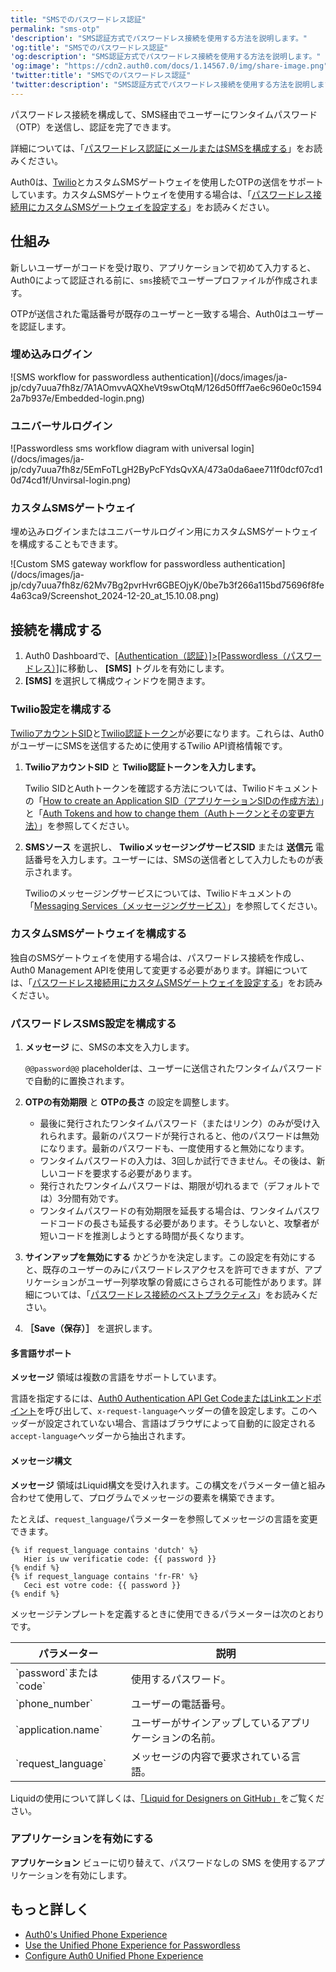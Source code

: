 ```yaml
---
title: "SMSでのパスワードレス認証"
permalink: "sms-otp"
'description': "SMS認証方式でパスワードレス接続を使用する方法を説明します。"
'og:title': "SMSでのパスワードレス認証"
'og:description': "SMS認証方式でパスワードレス接続を使用する方法を説明します。"
'og:image': "https://cdn2.auth0.com/docs/1.14567.0/img/share-image.png"
'twitter:title': "SMSでのパスワードレス認証"
'twitter:description': "SMS認証方式でパスワードレス接続を使用する方法を説明します。"
---
```


パスワードレス接続を構成して、SMS経由でユーザーにワンタイムパスワード（OTP）を送信し、認証を完了できます。

詳細については、「[パスワードレス認証にメールまたはSMSを構成する](/docs/ja-jp/authenticate/login/auth0-universal-login/passwordless-login/email-or-sms)」をお読みください。

Auth0は、[Twilio](https://www.twilio.com)とカスタムSMSゲートウェイを使用したOTPの送信をサポートしています。カスタムSMSゲートウェイを使用する場合は、「[パスワードレス接続用にカスタムSMSゲートウェイを設定する](/docs/ja-jp/authenticate/passwordless/authentication-methods/use-sms-gateway-passwordless)」をお読みください。

## 仕組み

新しいユーザーがコードを受け取り、アプリケーションで初めて入力すると、Auth0によって認証される前に、`sms`接続でユーザープロファイルが作成されます。

OTPが送信された電話番号が既存のユーザーと一致する場合、Auth0はユーザーを認証します。

### 埋め込みログイン

<Frame>![SMS workflow for passwordless authentication](/docs/images/ja-jp/cdy7uua7fh8z/7A1AOmvvAQXheVt9swOtqM/126d50fff7ae6c960e0c15942a7b937e/Embedded-login.png)</Frame>

### ユニバーサルログイン

<Frame>![Passwordless sms workflow diagram with universal login](/docs/images/ja-jp/cdy7uua7fh8z/5EmFoTLgH2ByPcFYdsQvXA/473a0da6aee711f0dcf07cd10d74cd1f/Unvirsal-login.png)</Frame>

### カスタムSMSゲートウェイ

埋め込みログインまたはユニバーサルログイン用にカスタムSMSゲートウェイを構成することもできます。

<Frame>![Custom SMS gateway workflow for passwordless authentication](/docs/images/ja-jp/cdy7uua7fh8z/62Mv7Bg2pvrHvr6GBEOjyK/0be7b3f266a115bd75696f8fe4a63ca9/Screenshot_2024-12-20_at_15.10.08.png)</Frame>

## 接続を構成する

1. Auth0 Dashboardで、[[Authentication（認証）]>[Passwordless（パスワードレス）]](https://manage.auth0.com/#/connections/passwordless)に移動し、 **[SMS]** トグルを有効にします。
2. **[SMS]** を選択して構成ウィンドウを開きます。

### Twilio設定を構成する

[TwilioアカウントSID](https://www.twilio.com/docs/glossary/what-is-a-sid)と[Twilio認証トークン](https://www.twilio.com/help/faq/twilio-basics/what-is-the-auth-token-and-how-can-i-change-it)が必要になります。これらは、Auth0がユーザーにSMSを送信するために使用するTwilio API資格情報です。

1. **TwilioアカウントSID** と **Twilio認証トークンを入力します。**

   <Callout icon="file-lines" color="#0EA5E9" iconType="regular">

   Twilio SIDとAuthトークンを確認する方法については、Twilioドキュメントの「[How to create an Application SID（アプリケーションSIDの作成方法）](https://www.twilio.com/help/faq/twilio-basics/what-is-an-application-sid)」と「[Auth Tokens and how to change them（Authトークンとその変更方法）](https://www.twilio.com/help/faq/twilio-basics/what-is-the-auth-token-and-how-can-i-change-it)」を参照してください。

   </Callout>

2. **SMSソース** を選択し、 **TwilioメッセージングサービスSID** または **送信元** 電話番号を入力します。ユーザーには、SMSの送信者として入力したものが表示されます。

   <Callout icon="file-lines" color="#0EA5E9" iconType="regular">

   Twilioのメッセージングサービスについては、Twilioドキュメントの「[Messaging Services（メッセージングサービス）](https://www.twilio.com/docs/messaging/services)」を参照してください。

   </Callout>

### カスタムSMSゲートウェイを構成する

独自のSMSゲートウェイを使用する場合は、パスワードレス接続を作成し、Auth0 <Tooltip data-tooltip-id="react-containers-DefinitionTooltip-0" href="/docs/ja-jp/glossary?term=management-api" tip="Management API: 顧客が管理タスクを実行できるようにするための製品。" cta="用語集の表示">Management API</Tooltip>を使用して変更する必要があります。詳細については、「[パスワードレス接続用にカスタムSMSゲートウェイを設定する](/docs/ja-jp/authenticate/passwordless/authentication-methods/use-sms-gateway-passwordless)」をお読みください。

### パスワードレスSMS設定を構成する

1. **メッセージ** に、SMSの本文を入力します。

   <Callout icon="file-lines" color="#0EA5E9" iconType="regular">

   `@@password@@` placeholderは、ユーザーに送信されたワンタイムパスワードで自動的に置換されます。

   </Callout>

2. **OTPの有効期限** と **OTPの長さ** の設定を調整します。

   * 最後に発行されたワンタイムパスワード（またはリンク）のみが受け入れられます。最新のパスワードが発行されると、他のパスワードは無効になります。最新のパスワードも、一度使用すると無効になります。
   * ワンタイムパスワードの入力は、3回しか試行できません。その後は、新しいコードを要求する必要があります。
   * 発行されたワンタイムパスワードは、期限が切れるまで（デフォルトでは）3分間有効です。
   * ワンタイムパスワードの有効期限を延長する場合は、ワンタイムパスワードコードの長さも延長する必要があります。そうしないと、攻撃者が短いコードを推測しようとする時間が長くなります。
3. **サインアップを無効にする** かどうかを決定します。この設定を有効にすると、既存のユーザーのみにパスワードレスアクセスを許可できますが、アプリケーションがユーザー列挙攻撃の脅威にさらされる可能性があります。詳細については、「[パスワードレス接続のベストプラクティス](/docs/ja-jp/authenticate/passwordless/best-practices)」をお読みください。
4. **［Save（保存）］** を選択します。

#### 多言語サポート

**メッセージ** 領域は複数の言語をサポートしています。

言語を指定するには、[Auth0 Authentication API Get CodeまたはLinkエンドポイント](https://auth0.com/docs/api/authentication#get-code-or-link)を呼び出して、`x-request-language`ヘッダーの値を設定します。このヘッダーが設定されていない場合、言語はブラウザによって自動的に設定される`accept-language`ヘッダーから抽出されます。

#### メッセージ構文

**メッセージ** 領域はLiquid構文を受け入れます。この構文をパラメーター値と組み合わせて使用​​して、プログラムでメッセージの要素を構築できます。

たとえば、`request_language`パラメーターを参照してメッセージの言語を変更できます。

```liquid lines
{% if request_language contains 'dutch' %}
   Hier is uw verificatie code: {{ password }}
{% endif %}
{% if request_language contains 'fr-FR' %}
   Ceci est votre code: {{ password }}
{% endif %}
```

メッセージテンプレートを定義するときに使用できるパラメーターは次のとおりです。

<table class="table"><thead>
<tr>
<th><b>パラメーター</b></th>
<th><b>説明</b></th>
</tr>
</thead>
<tbody>
<tr>
<td>`password`または`code`</td>
<td>使用するパスワード。</td>
</tr>
<tr>
<td>`phone_number`</td>
<td>ユーザーの電話番号。</td>
</tr>
<tr>
<td>`application.name`</td>
<td>ユーザーがサインアップしているアプリケーションの名前。</td>
</tr>
<tr>
<td>`request_language`</td>
<td>メッセージの内容で要求されている言語。</td>
</tr>
</tbody>
</table>

Liquidの使用について詳しくは、[「Liquid for Designers on GitHub」](https://github.com/Shopify/liquid/wiki/Liquid-for-Designers)をご覧ください。

### アプリケーションを有効にする

**アプリケーション** ビューに切り替えて、パスワードなしの SMS を使用するアプリケーションを有効にします。

## もっと詳しく

* [Auth0's Unified Phone Experience](/docs/ja-jp/customize/phone-messages/unified-phone)
* [Use the Unified Phone Experience for Passwordless](/docs/ja-jp/customize/phone-messages/unified-phone/unified-phone-experience-passwordless)
* [Configure Auth0 Unified Phone Experience](/docs/ja-jp/customize/phone-messages/unified-phone/configure-unified-phone)